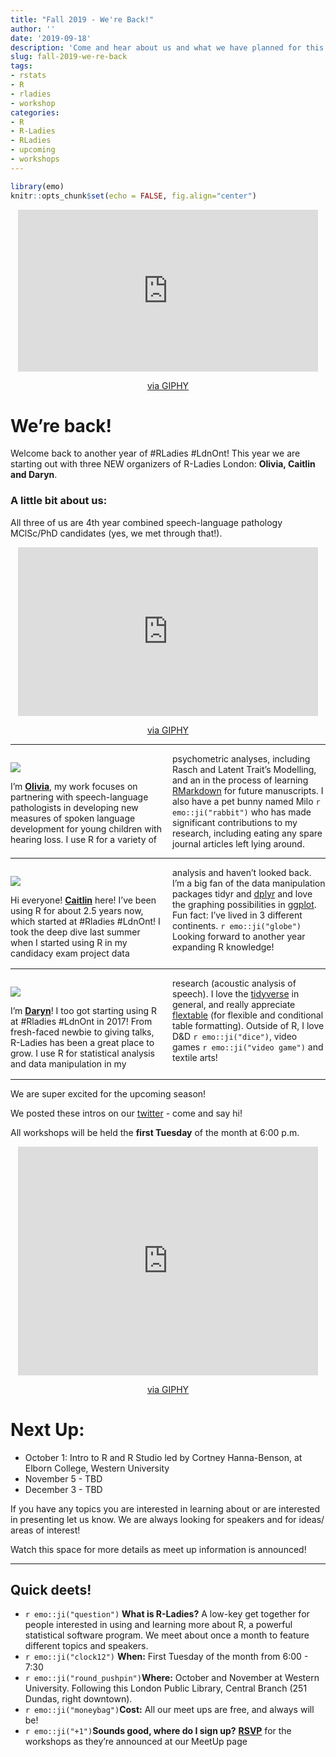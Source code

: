 ```yaml
---
title: "Fall 2019 - We're Back!"
author: ''
date: '2019-09-18'
description: 'Come and hear about us and what we have planned for this term!'
slug: fall-2019-we-re-back
tags:
- rstats
- R
- rladies
- workshop
categories:
- R
- R-Ladies
- RLadies
- upcoming
- workshops
---
```



```r
library(emo)
knitr::opts_chunk$set(echo = FALSE, fig.align="center")
```


<style>
  .col3 {
    columns: 2 100px;
    -webkit-columns: 2 100px;
    -moz-columns: 2 100px;
  }
</style>

<center>
<iframe src="https://giphy.com/embed/kMM3vtBEgSsLu" width="480" height="259" frameBorder="0" class="giphy-embed" allowFullScreen></iframe><p><a href="https://giphy.com/gifs/reddit-everyone-minute-kMM3vtBEgSsLu">via GIPHY</a></p>
</center>

# **We're back!**  

Welcome back to another year of #RLadies #LdnOnt!  This year we are starting out with three NEW organizers of R-Ladies London: **Olivia, Caitlin and Daryn**.  


### A little bit about us:  


All three of us are 4th year combined speech-language pathology MClSc/PhD candidates (yes, we met through that!).  

<center>
<iframe src="https://giphy.com/embed/xT9DPFPfULYJHHrqN2" width="480" height="270" frameBorder="0" class="giphy-embed" allowFullScreen></iframe><p><a href="https://giphy.com/gifs/cbc-funny-comedy-mr-d-xT9DPFPfULYJHHrqN2">via GIPHY</a></p>
</center>

***
<div class="col3">   
![](/img/Olivia.jpeg)

 I’m [**Olivia**](https://twitter.com/OliviaDaub), my work focuses on partnering with speech-language pathologists in developing new measures of spoken language development for young children with hearing loss. I use R for a variety of psychometric analyses, including Rasch and Latent Trait’s Modelling, and an in the process of learning [RMarkdown](https://rmarkdown.rstudio.com/lesson-1.html) for future manuscripts. I also have a pet bunny named Milo `r emo::ji("rabbit")` who has made significant contributions to my research, including eating any spare journal articles left lying around. 
 </div>  
 ***  
 
 

<div class="col3">  
![](/img/Caitlin.jpeg)

Hi everyone! [**Caitlin**](https://twitter.com/CaitlinCoughler) here! I’ve been using R for about 2.5 years now, which started at #Rladies #LdnOnt! I took the deep dive last summer when I started using R in my candidacy exam project data analysis and haven’t looked back. I’m a big fan of the data manipulation packages tidyr and [dplyr](https://rpubs.com/bradleyboehmke/data_wrangling) and love the graphing possibilities in [ggplot](https://ggplot2.tidyverse.org/). Fun fact: I’ve lived in 3 different continents. `r emo::ji("globe")` Looking forward to another year expanding R knowledge!  
</div>  
***  

<div class="col3">
![](/img/Daryn.jpeg)

I’m [**Daryn**](https://twitter.com/DarynSparrow)! I too got starting using R at #Rladies #LdnOnt in 2017! From fresh-faced newbie to giving talks, R-Ladies has been a great place to grow. I use R for statistical analysis and data manipulation in my research (acoustic analysis of speech). I love the [tidyverse](https://www.tidyverse.org/) in general, and really appreciate [flextable](https://davidgohel.github.io/flextable/articles/overview.html) (for flexible and conditional table formatting). Outside of R, I love D&D `r emo::ji("dice")`, video games `r emo::ji("video game")` and textile arts!
</div>  

----  

We are super excited for the upcoming season!  

We posted these intros on our [twitter](https://twitter.com/RLadiesLdnOnt) - come and say hi!

All workshops will be held the **first Tuesday** of the month at 6:00 p.m.   

<center>
<iframe src="https://giphy.com/embed/xT5LML4FY3If24Bf0I" width="480" height="366" frameBorder="0" class="giphy-embed" allowFullScreen></iframe><p><a href="https://giphy.com/gifs/season-4-the-simpsons-4x16-xT5LML4FY3If24Bf0I">via GIPHY</a></p>
</center>

# Next Up:  

- October 1: Intro to R and R Studio led by Cortney Hanna-Benson, at Elborn College, Western University
- November 5 - TBD
- December 3  - TBD

If you have any topics you are interested in learning about or are interested in presenting let us know. We are always looking for speakers and for ideas/ areas of interest!  

Watch this space for more details as meet up information is announced!  


***  


## Quick deets!

- `r emo::ji("question")` **What is R-Ladies?** A low-key get together for people interested in using and learning more about R, a powerful statistical software program. We meet about once a month to feature different topics and speakers.
- `r emo::ji("clock12")` **When:** First Tuesday of the month from 6:00 - 7:30
- `r emo::ji("round_pushpin")`**Where:** October and November at Western University. Following this London Public Library, Central Branch (251 Dundas, right downtown).
-  `r emo::ji("moneybag")`**Cost:** All our meet ups are free, and always will be!
-  `r emo::ji("+1")`**Sounds good, where do I sign up?** [**RSVP**](https://www.meetup.com/rladies-ldnont/) for the workshops as they're announced at our MeetUp page
